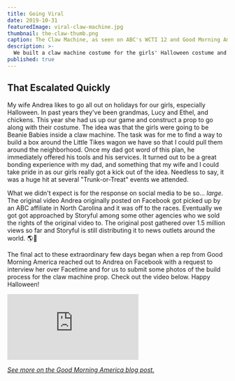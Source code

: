 ```yaml
---
title: Going Viral
date: 2019-10-31
featuredImage: viral-claw-machine.jpg
thumbnail: the-claw-thumb.png
caption: The Claw Machine, as seen on ABC's WCTI 12 and Good Morning America, etc.
description: >-
  We built a claw machine costume for the girls' Halloween costume and millions of people got to see it on social media.
published: true
---
```


## That Escalated Quickly

My wife Andrea likes to go all out on holidays for our girls, especially Halloween. In past years they've been grandmas, Lucy and Ethel, and chickens. This year she had us up our game and construct a prop to go along with their costume. The idea was that the girls were going to be Beanie Babies inside a claw machine. The task was for me to find a way to build a box around the Little Tikes wagon we have so that I could pull them around the neighborhood. Once my dad got word of this plan, he immediately offered his tools and his services. It turned out to be a great bonding experience with my dad, and something that my wife and I could take pride in as our girls really got a kick out of the idea. Needless to say, it was a huge hit at several "Trunk-or-Treat" events we attended.

What we didn't expect is for the response on social media to be so... *large*. The original video Andrea originally posted on Facebook got picked up by an ABC affiliate in North Carolina and it was off to the races. Eventually we got got approached by Storyful among some other agencies who we sold the rights of the original video to. The original post gathered over 1.5 million views so far and Storyful is still distributing it to news outlets around the world. 🌎👀

The final act to these extraordinary few days began when a rep from Good Morning America reached out to Andrea on Facebook with a request to interview her over Facetime and for us to submit some photos of the build process for the claw machine prop. Check out the video below. Happy Halloween!

<div className="mb-4 youtube">
    <iframe 
        src="https://www.youtube.com/embed/bJS8J2-d3Tg" 
        frameborder="0" 
        allow="accelerometer; autoplay; encrypted-media; gyroscope; picture-in-picture" allowfullscreen
    ></iframe>
</div>

_[See more on the Good Morning America blog post.](https://www.goodmorningamerica.com/family/story/claw-machine-halloween-costume-diy-goals-66645823)_